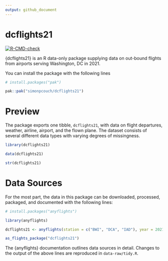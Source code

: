 ```yaml
---
output: github_document
---
```


# dcflights21

<!-- badges: start -->
[![R-CMD-check](https://github.com/simonpcouch/dcflights21/actions/workflows/R-CMD-check.yaml/badge.svg)](https://github.com/simonpcouch/dcflights21/actions/workflows/R-CMD-check.yaml)
<!-- badges: end -->

{dcflights21} is an R data-only package supplying data on out-bound flights from airports serving Washington, DC in 2021.

You can install the package with the following lines

```r
# install.packages("pak")

pak::pak("simonpcouch/dcflights21")
```

# Preview

The package exports one tibble, `dcflights21`, with data on flight departures, weather, airline, airport, and the flown plane. The dataset consists of several different data types with varying degrees of missingness.

```r
library(dcflights21)

data(dcflights21)

str(dcflights21)
```

# Data Sources

For the most part, the data in this package can be downloaded, processed, packaged, and documented with the following lines:

```r
# install.packages("anyflights")

library(anyflights)

dcflights21 <- anyflights(station = c("BWI", "DCA", "IAD"), year = 2021)

as_flights_package("dcflights21")
```

The {anyflights} documentation outlines data sources in detail. Changes to the output of the above lines are reproduced in `data-raw/tidy.R`.
